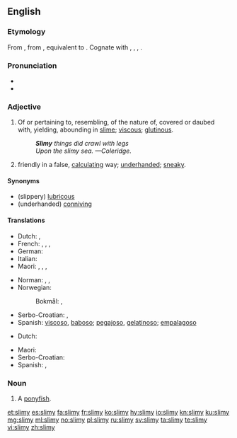 ==English==

===Etymology===
From {{etyl|enm|en}}, from {{etyl|ang|en}} {{m|ang|slīmiġ||slimy}}, equivalent to {{suffix|slime|y|lang=en}}. Cognate with {{cog|nl|slijmig}}, {{m|nl|slijmerig||slimy}}, {{cog|de|schleimig||slimy}}, {{cog|sv|slemmig||slimy}}.

===Pronunciation===
* {{IPA|/ˈslaɪ.mi/|lang=en}}
* {{rhymes|aɪmi|lang=en}}

===Adjective===
{{en-adj|er}}

# Of or pertaining to, resembling, of the nature of, covered or daubed with, yielding, abounding in [[slime]]; [[viscous]]; [[glutinous]].
#: '''''Slimy''' things did crawl with legs ''
#: ''Upon the slimy sea. &mdash;Coleridge.''
# {{lb|en|slang|figuratively}} friendly in a false, [[calculating]] way; [[underhanded]]; [[sneaky]].

====Synonyms====
* (slippery) [[lubricous]]
* (underhanded) [[conniving]]

====Translations====
{{trans-top|like slime; glutinous}}
* Dutch: {{t|nl|slijmig}}, {{t+|nl|slijmerig}}
* French: {{t+|fr|visqueux|m}}, {{t+|fr|visqueuse|f}}, {{t+|fr|gluant|m}}, {{t+|fr|gluante|f}}
* German: {{t|de|schleimig}}
* Italian: {{t+|it|viscido}}
* Maori: {{t|mi|pūrikoriko}}, {{t|mi|hahohaho}}, {{t|mi|hāwaniwani}}, {{t|mi|hāwareware}}
{{trans-mid}}
* Norman: {{t|nrf|lîncreux}}, {{t|nrf|vâseux}}, {{t|nrf|v'lînmeux}}
* Norwegian:
*: Bokmål: {{t|nb|slimet}}, {{t|nb|slimete}}
* Serbo-Croatian: {{t+|sh|ljigav}}, {{t+|sh|sluzav}}
* Spanish: [[viscoso]], [[baboso]]; [[pegajoso]], [[gelatinoso]]; [[empalagoso]]
{{trans-bottom}}

{{trans-top|underhanded}}
* Dutch: {{t+|nl|achterbaks}}
{{trans-mid}}
* Maori: {{t|mi|tītipa}}
* Serbo-Croatian: {{t+|sh|podao}}
* Spanish: {{t+|es|tramposo|m}}, {{t+|es|tramposa|f}}
{{trans-bottom}}

===Noun===
{{en-noun|slimies}}

# A [[ponyfish]].

[[et:slimy]]
[[es:slimy]]
[[fa:slimy]]
[[fr:slimy]]
[[ko:slimy]]
[[hy:slimy]]
[[io:slimy]]
[[kn:slimy]]
[[ku:slimy]]
[[mg:slimy]]
[[ml:slimy]]
[[no:slimy]]
[[pl:slimy]]
[[ru:slimy]]
[[sv:slimy]]
[[ta:slimy]]
[[te:slimy]]
[[vi:slimy]]
[[zh:slimy]]